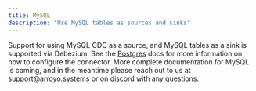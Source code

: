 ```yaml
---
title: MySQL
description: "Use MySQL tables as sources and sinks"
---
```


Support for using MySQL CDC as a source, and MySQL tables as a sink is supported via Debezium.
See the [Postgres](/connectors/postgres) docs for more information on how to configure the connector.
More complete documentation for MySQL is coming, and in the meantime please reach out to us
at support@arroyo.systems or on [discord](https://discord.gg/cjCr5rVmyR) with any questions.
